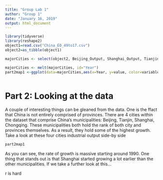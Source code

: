 ---
title: "Group Lab 1"
author: "Group 1"
date: "January 16, 2019"
output: html_document
---

```{r setup, warning=FALSE, echo=FALSE}
library(tidyverse)
library(reshape2)
object1=read.csv("China_EO_49to17.csv")
object2=as_tibble(object1)

majorCities <- select(object2, Beijing_Output, Shanghai_Output, Tianjin_Output, Chongqing_Output, Year) 

majorCities <- melt(majorCities, id="Year")
part2map1 <-ggplot(data=majorCities,aes(x=Year, y=value, color=variable)) + geom_line()
                                     
```


# Part 2: Looking at the data

A couple of interesting things can be gleaned from the data. One is the ffact that China is not entirely comprised of provinces. There are 4 cities within the dataset that comprise China's municipalities: Beijing, Tianjin, Shanghai, Chongqing. These municipalities both hold the rank of both city and provinces themselves. As a result, they hold some of the highest growth. Take a look at these four cities industrial output side-by side


```{r, echo=FALSE}
part2map1
```  

As you can see, the rate of growth is massive starting around 1990. One thing that stands out is that Shanghai started growing a lot earlier than the other municipalities. If we take a further look at this...

r is hard 